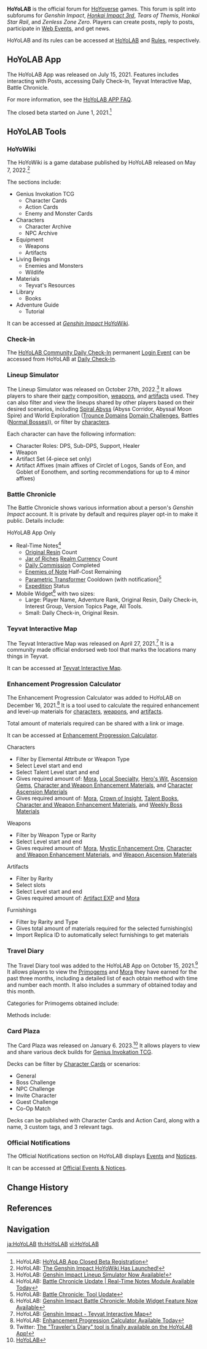 {{CustomTabs
|tab1 = Overview
|tab2 = Paimon's Paintings
}}
{{Terminology Infobox
|image        = HoYoLAB.png
|type         = HoYoverse
}}
'''HoYoLAB''' is the official forum for [[HoYoverse]] games. This forum is split into subforums for ''Genshin Impact'', [[w:c:honkaiimpact3:Main Page|''Honkai Impact 3rd'']], ''Tears of Themis'', ''Honkai Star Rail'', and ''Zenless Zone Zero''. Players can create posts, reply to posts, participate in [[Web Events]], and get news.

HoYoLAB and its rules can be accessed at [https://hoyolab.com/ HoYoLAB] and [https://www.hoyolab.com/article/928383 Rules], respectively.

==HoYoLAB App==
The HoYoLAB App was released on July 15, 2021. Features includes interacting with Posts, accessing Daily Check-In, Teyvat Interactive Map, Battle Chronicle.

For more information, see the [https://www.hoyolab.com/article/555827 HoYoLAB APP FAQ].

The closed beta started on June 1, 2021.<ref>HoYoLAB: [https://www.hoyolab.com/article/375070 HoYoLAB App Closed Beta Registration]</ref>

==HoYoLAB Tools==
===HoYoWiki===
The HoYoWiki is a game database published by HoYoLAB released on May 7, 2022.<ref>HoYoLAB: [https://www.hoyolab.com/article/4626755 The Genshin Impact HoYoWiki Has Launched!]</ref>

The sections include:
* Genius Invokation TCG
** Character Cards
** Action Cards
** Enemy and Monster Cards
* Characters
** Character Archive
** NPC Archive
* Equipment
** Weapons
** Artifacts
* Living Beings
** Enemies and Monsters
** Wildlife
* Materials
** Teyvat's Resources
* Library
** Books
* Adventure Guide
** Tutorial

It can be accessed at [https://wiki.hoyolab.com/pc/genshin/aggregate/character ''Genshin Impact'' HoYoWiki].

===Check-in===
The [[HoYoLAB Community Daily Check-In]] permanent [[Login Event]] can be accessed from HoYoLAB at [https://act.hoyolab.com/ys/event/signin-sea-v3/index.html?act_id=e202102251931481 Daily Check-In].

===Lineup Simulator===
The Lineup Simulator was released on October 27th, 2022.<ref>HoYoLAB: [https://www.hoyolab.com/article/13134244 Genshin Impact Lineup Simulator Now Available!]</ref> It allows players to share their [[party]] composition, [[weapon]]s, and [[artifact]]s used. They can also filter and view the lineups shared by other players based on their desired scenarios, including [[Spiral Abyss]] (Abyss Corridor, Abyssal Moon Spire) and World Exploration ([[Trounce Domain]]s [[Challenge Domains|Domain Challenges]], Battles ([[Normal Boss]]es)), or filter by [[character]]s.

Each character can have the following information:
* Character Roles: DPS, Sub-DPS, Support, Healer
* Weapon
* Artifact Set (4-piece set only)
* Artifact Affixes (main affixes of Circlet of Logos, Sands of Eon, and Goblet of Eonothem, and sorting recommendations for up to 4 minor affixes)

===Battle Chronicle===
The Battle Chronicle shows various information about a person's ''Genshin Impact'' account. It is private by default and requires player opt-in to make it public. Details include:
{{Column|2|
* Nickname
* Server
* [[Adventure Rank]]
* Number of:
** Days Active
** [[Achievements]] Completed
** [[Oculi]] Obtained (separated by type)
** [[Characters]] Owned
** [[Teleport Waypoints|Waypoints]] and [[Domains]] Unlocked
** [[Chests]] Opened (separated by type)
* [[Spiral Abyss]] Progress (deepest floor and chamber)
* [[Characters]] (level, friendship, constellations)
** Up to 8 characters can be shown on the default homepage<ref>HoYoLAB: [https://www.hoyolab.com/article/2002956 Battle Chronicle Update]</ref>
** [[Weapon]] (level and refinement)
** [[Artifacts]] (level, rarity, no affixes)
* [[Genius Invokation TCG]] (view Player Level, owned Cards, and owned Card Backs)
* World Exploration (separated by region and Dragonspine)
* [[Serenitea Pot]] (Trust Rank, Highest Adeptal Energy, Total Furnishings Obtained, Visitor History)
* Spiral Abyss Overview for Current and Previous Lunar Phase
** Challenge Summary (Deepest Descent, Battles Fought, Total Stars, most played characters, characters with Most Defeats, Strongest Single Strike, Most Damage Taken, Elemental Bursts Unleashed, and Elemental Skills Cast)
** Teams used and Stars earned for each Chamber
* Event Record
** [[Hyakunin Ikki/2021-09-02|Hyakunin Ikki V2.1]]
** [[Labyrinth Warriors]]
** [[Energy Amplifier Fruition]]
** [[A Study in Potions]]
** [[Hyakunin Ikki/2022-03-18|Hyakunin Ikki V2.5]]
** [[Vibro-Crystal Research]]
** [[Perilous Trail (Event)|Perilous Trail]]
** [[Summertime Odyssey]]
** [[Tablet Analytics]]
** [[Hyakunin Ikki/2022-10-10|Hyakunin Ikki V3.1]]
** [[Fabulous Fungus Frenzy]]
** [[The Exquisite Night Chimes]]
** [[Windblume's_Breath/Ballads_of_Breeze|Windblume's Breath - Ballads of Breeze]]
}}
; HoYoLAB App Only
* Real-Time Notes<ref>HoYoLAB: [https://www.hoyolab.com/article/1265396 Battle Chronicle Update | Real-Time Notes Module Available Today]</ref>
** [[Original Resin]] Count
** [[Jar of Riches]] [[Realm Currency]] Count
** [[Daily Commission]] Completed
** [[Enemies of Note]] Half-Cost Remaining
** [[Parametric Transformer]] Cooldown (with notification)<ref>HoYoLAB: [https://www.hoyolab.com/article/5061708 Battle Chronicle: Tool Update]</ref>
** [[Expedition]] Status
* Mobile Widget<ref>HoYoLAB: [https://www.hoyolab.com/article/13576728 Genshin Impact Battle Chronicle: Mobile Widget Feature Now Available]</ref> with two sizes:
** Large: Player Name, Adventure Rank, Original Resin, Daily Check-in, Interest Group, Version Topics Page, All Tools.
** Small: Daily Check-in, Original Resin.

===Teyvat Interactive Map===
The Teyvat Interactive Map was released on April 27, 2021.<ref>HoYoLAB: [https://www.hoyolab.com/article/326843 Genshin Impact - Teyvat Interactive Map]</ref> It is a community made official endorsed web tool that marks the locations many things in Teyvat.

It can be accessed at [https://webstatic-sea.mihoyo.com/app/ys-map-sea/index.html Teyvat Interactive Map].

===Enhancement Progression Calculator===
The Enhancement Progression Calculator was added to HoYoLAB on December 16, 2021.<ref>HoYoLAB: [https://www.hoyolab.com/article/1664243 Enhancement Progression Calculator Available Today]</ref> It is a tool used to calculate the required enhancement and level-up materials for [[characters]], [[weapons]], and [[artifacts]].

Total amount of materials required can be shared with a link or image.

It can be accessed at [https://webstatic-sea.mihoyo.com/ys/event/calculator-sea/index.html Enhancement Progression Calculator].

; Characters
* Filter by Elemental Attribute or Weapon Type
* Select Level start and end
* Select Talent Level start and end
* Gives required amount of: [[Mora]], [[Local Specialty]], [[Hero's Wit]], [[Ascension Gems]], [[Character and Weapon Enhancement Material]]s, and [[Character Ascension Material]]s
* Gives required amount of: [[Mora]], [[Crown of Insight]], [[Talent Books]], [[Character and Weapon Enhancement Material]]s, and [[Weekly Boss Materials]]

; Weapons
* Filter by Weapon Type or Rarity
* Select Level start and end
* Gives required amount of: [[Mora]], [[Mystic Enhancement Ore]], [[Character and Weapon Enhancement Material]]s, and [[Weapon Ascension Material]]s

; Artifacts
* Filter by Rarity
* Select slots
* Select Level start and end
* Gives required amount of: [[Artifact EXP]] and [[Mora]]

; Furnishings
* Filter by Rarity and Type
* Gives total amount of materials required for the selected furnishing(s)
* Import Replica ID to automatically select furnishings to get materials

===Travel Diary===
The Travel Diary tool was added to the HoYoLAB App on October 15, 2021.<ref>Twitter: [https://twitter.com/GenshinImpact/status/1448868737604542468 The "Traveler's Diary" tool is finally available on the HoYoLAB App!]</ref> It allows players to view the [[Primogem]]s and [[Mora]] they have earned for the past three months, including a detailed list of each obtain method with time and number each month. It also includes a summary of obtained today and this month.

Categories for Primogems obtained include:
{{Column|2|
* Adventure
* Daily Activity
* Events
* Mail
* Spiral Abyss
* Quests
* Other
}}

Methods include:
{{Column|2|
* Achievement Rewards
* Daily Commission Rewards
* Domain Clear Reward
* Event Rewards
* Expedition Reward
* In-Game Mail Rewards
* Quests
* Random Event Reward
* Reputation Level Reward
* Reward for Defeating the BOSS
* Reward from Defeating Monsters
* Spiral Abyss Rewards
* Statue of The Seven Level Up Rewards
* Teleport Waypoint Unlock Rewards
* Treasure Chest Rewards
* Tutorial Rewards
* Other
}}

===Card Plaza===
The Card Plaza was released on January 6. 2023.<ref>[https://www.hoyolab.com/article/14840138 HoYoLAB]</ref> It allows players to view and share various deck builds for [[Genius Invokation TCG]].

Decks can be filter by [[Character Card]]s or scenarios:
* General
* Boss Challenge
* NPC Challenge
* Invite Character
* Guest Challenge
* Co-Op Match

Decks can be published with Character Cards and Action Card, along with a name, 3 custom tags, and 3 relevant tags.

===Official Notifications===
The Official Notifications section on HoYoLAB displays [[Events]] and [[Notices]].

It can be accessed at [https://www.hoyolab.com/official/2/events Official Events & Notices].

==Change History==
{{Change History}}

==References==
{{Reflist|2}}

==Navigation==
{{Community Navbox}}

[[ja:HoYoLAB]]
[[th:HoYoLAB]]
[[vi:HoYoLAB]]